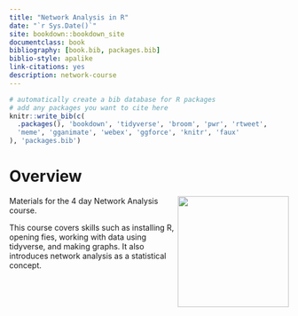 ```yaml
--- 
title: "Network Analysis in R"
date: "`r Sys.Date()`"
site: bookdown::bookdown_site
documentclass: book
bibliography: [book.bib, packages.bib]
biblio-style: apalike
link-citations: yes
description: network-course
---
```


```r
# automatically create a bib database for R packages
# add any packages you want to cite here
knitr::write_bib(c(
  .packages(), 'bookdown', 'tidyverse', 'broom', 'pwr', 'rtweet',
  'meme', 'gganimate', 'webex', 'ggforce', 'knitr', 'faux'
), 'packages.bib')

```

# Overview {-}

<img src="images/qgraph.png" style="width: 200px; float: right;">

Materials for the 4 day Network Analysis course. 

This course covers skills such as installing R, opening fies, working with data using tidyverse, and making graphs. It also introduces network analysis as a statistical concept.




